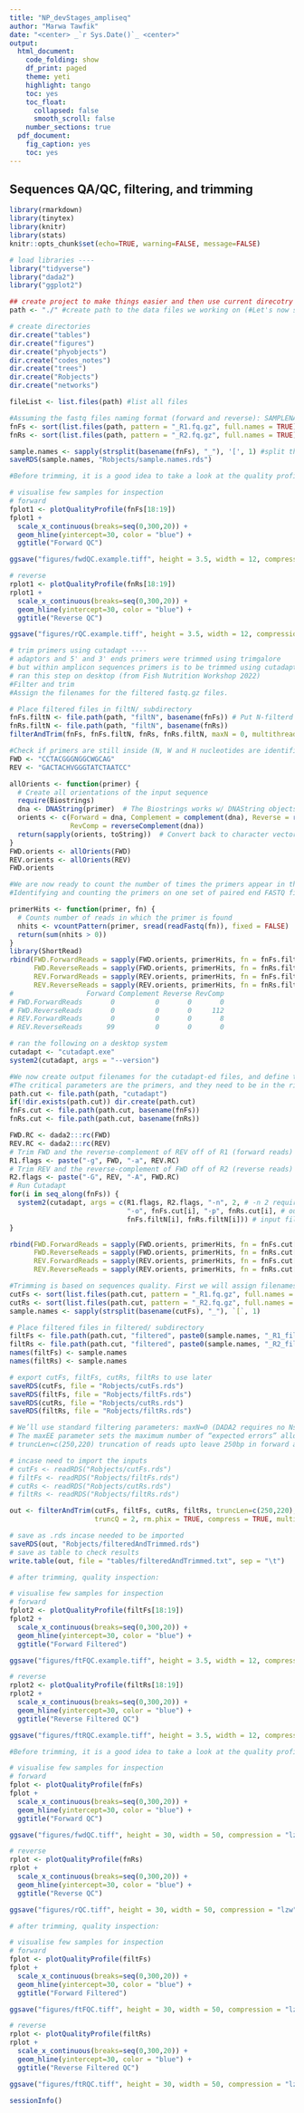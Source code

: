 ```yaml
---
title: "NP_devStages_ampliseq"
author: "Marwa Tawfik"
date: "<center> _`r Sys.Date()`_ <center>"
output:
  html_document:
    code_folding: show
    df_print: paged
    theme: yeti
    highlight: tango
    toc: yes
    toc_float:
      collapsed: false
      smooth_scroll: false
    number_sections: true
  pdf_document:
    fig_caption: yes
    toc: yes
---
```


## Sequences QA/QC, filtering, and trimming

```r
library(rmarkdown)
library(tinytex)
library(knitr)
library(stats)
knitr::opts_chunk$set(echo=TRUE, warning=FALSE, message=FALSE)
```

```r
# load libraries ----
library("tidyverse")
library("dada2") 
library("ggplot2")

## create project to make things easier and then use current direcotry ./ as your path
path <- "./" #create path to the data files we working on (#Let's now set the input directory, where the demultiplexed per-sample fastq files reside) 

# create directories 
dir.create("tables")
dir.create("figures")
dir.create("phyobjects")
dir.create("codes_notes")
dir.create("trees")
dir.create("Robjects")
dir.create("networks")

fileList <- list.files(path) #list all files 

#Assuming the fastq files naming format (forward and reverse): SAMPLENAME_R1.fq.gz and SAMPLENAME_R2.fq.gz we can proceed as follows to group the forward and reverse filenames together:
fnFs <- sort(list.files(path, pattern = "_R1.fq.gz", full.names = TRUE)) #create a sorted list of vector for forward reads 
fnRs <- sort(list.files(path, pattern = "_R2.fq.gz", full.names = TRUE)) #create a sorted list of vector for reverse reads 

sample.names <- sapply(strsplit(basename(fnFs), "_"), '[', 1) #split the first part before _ and store that to sample.names vector
saveRDS(sample.names, "Robjects/sample.names.rds")
```

```r
#Before trimming, it is a good idea to take a look at the quality profile of my data:

# visualise few samples for inspection
# forward 
fplot1 <- plotQualityProfile(fnFs[18:19])
fplot1 +
  scale_x_continuous(breaks=seq(0,300,20)) +
  geom_hline(yintercept=30, color = "blue") +
  ggtitle("Forward QC")

ggsave("figures/fwdQC.example.tiff", height = 3.5, width = 12, compression = "lzw", scale = 0.8)

```

```r
# reverse 
rplot1 <- plotQualityProfile(fnRs[18:19])
rplot1 +
  scale_x_continuous(breaks=seq(0,300,20)) +
  geom_hline(yintercept=30, color = "blue") +
  ggtitle("Reverse QC")

ggsave("figures/rQC.example.tiff", height = 3.5, width = 12, compression = "lzw", scale = 0.8)

```

```r
# trim primers using cutadapt ----
# adaptors and 5' and 3' ends primers were trimmed using trimgalore 
# but within amplicon sequences primers is to be trimmed using cutadapt as follow
# ran this step on desktop (from Fish Nutrition Workshop 2022)
#Filter and trim
#Assign the filenames for the filtered fastq.gz files.

# Place filtered files in filtN/ subdirectory
fnFs.filtN <- file.path(path, "filtN", basename(fnFs)) # Put N-filterd files in filtN/ subdirectory
fnRs.filtN <- file.path(path, "filtN", basename(fnRs))
filterAndTrim(fnFs, fnFs.filtN, fnRs, fnRs.filtN, maxN = 0, multithread = TRUE)

#Check if primers are still inside (N, W and H nucleotides are identified by cutadapt)
FWD <- "CCTACGGGNGGCWGCAG"  
REV <- "GACTACHVGGGTATCTAATCC"

allOrients <- function(primer) {
  # Create all orientations of the input sequence
  require(Biostrings)
  dna <- DNAString(primer)  # The Biostrings works w/ DNAString objects rather than character vectors
  orients <- c(Forward = dna, Complement = complement(dna), Reverse = reverse(dna), 
               RevComp = reverseComplement(dna))
  return(sapply(orients, toString))  # Convert back to character vector
}
FWD.orients <- allOrients(FWD)
REV.orients <- allOrients(REV)
FWD.orients

#We are now ready to count the number of times the primers appear in the forward and reverse read, while considering all possible primer orientations. 
#Identifying and counting the primers on one set of paired end FASTQ files is sufficient, assuming all the files were created using the same library preparation, so we’ll just process the first sample.

primerHits <- function(primer, fn) {
  # Counts number of reads in which the primer is found
  nhits <- vcountPattern(primer, sread(readFastq(fn)), fixed = FALSE)
  return(sum(nhits > 0))
}
library(ShortRead)
rbind(FWD.ForwardReads = sapply(FWD.orients, primerHits, fn = fnFs.filtN[[1]]), 
      FWD.ReverseReads = sapply(FWD.orients, primerHits, fn = fnRs.filtN[[1]]), 
      REV.ForwardReads = sapply(REV.orients, primerHits, fn = fnFs.filtN[[1]]), 
      REV.ReverseReads = sapply(REV.orients, primerHits, fn = fnRs.filtN[[1]]))
#                  Forward Complement Reverse RevComp
# FWD.ForwardReads       0          0       0       0
# FWD.ReverseReads       0          0       0     112
# REV.ForwardReads       0          0       0       8
# REV.ReverseReads      99          0       0       0
```


```r
# ran the following on a desktop system 
cutadapt <- "cutadapt.exe"
system2(cutadapt, args = "--version") 

#We now create output filenames for the cutadapt-ed files, and define the parameters we are going to give the cutadapt command. 
#The critical parameters are the primers, and they need to be in the right orientation, i.e. the FWD primer should have been matching the forward-reads in its forward orientation, and the REV primer should have been matching the reverse-reads in its forward orientation. Warning: A lot of output will be written to the screen by cutadapt!
path.cut <- file.path(path, "cutadapt")
if(!dir.exists(path.cut)) dir.create(path.cut)
fnFs.cut <- file.path(path.cut, basename(fnFs))
fnRs.cut <- file.path(path.cut, basename(fnRs))
```


```r
FWD.RC <- dada2:::rc(FWD)
REV.RC <- dada2:::rc(REV)
# Trim FWD and the reverse-complement of REV off of R1 (forward reads)
R1.flags <- paste("-g", FWD, "-a", REV.RC) 
# Trim REV and the reverse-complement of FWD off of R2 (reverse reads)
R2.flags <- paste("-G", REV, "-A", FWD.RC) 
# Run Cutadapt
for(i in seq_along(fnFs)) {
  system2(cutadapt, args = c(R1.flags, R2.flags, "-n", 2, # -n 2 required to remove FWD and REV from reads
                             "-o", fnFs.cut[i], "-p", fnRs.cut[i], # output files
                             fnFs.filtN[i], fnRs.filtN[i])) # input files
}

rbind(FWD.ForwardReads = sapply(FWD.orients, primerHits, fn = fnFs.cut[[1]]), 
      FWD.ReverseReads = sapply(FWD.orients, primerHits, fn = fnRs.cut[[1]]), 
      REV.ForwardReads = sapply(REV.orients, primerHits, fn = fnFs.cut[[1]]), 
      REV.ReverseReads = sapply(REV.orients, primerHits, fn = fnRs.cut[[1]]))

#Trimming is based on sequences quality. First we will assign filenames for the trimmed sequences:
cutFs <- sort(list.files(path.cut, pattern = "_R1.fq.gz", full.names = TRUE))
cutRs <- sort(list.files(path.cut, pattern = "_R2.fq.gz", full.names = TRUE))
sample.names <- sapply(strsplit(basename(cutFs), "_"), `[`, 1)

# Place filtered files in filtered/ subdirectory
filtFs <- file.path(path.cut, "filtered", paste0(sample.names, "_R1_filt.fastq.gz"))
filtRs <- file.path(path.cut, "filtered", paste0(sample.names, "_R2_filt.fastq.gz"))
names(filtFs) <- sample.names
names(filtRs) <- sample.names

# export cutFs, filtFs, cutRs, filtRs to use later
saveRDS(cutFs, file = "Robjects/cutFs.rds")
saveRDS(filtFs, file = "Robjects/filtFs.rds")
saveRDS(cutRs, file = "Robjects/cutRs.rds")
saveRDS(filtRs, file = "Robjects/filtRs.rds")
```


```r
# We’ll use standard filtering parameters: maxN=0 (DADA2 requires no Ns), truncQ=2, rm.phix=TRUE and maxEE=2. 
# The maxEE parameter sets the maximum number of “expected errors” allowed in a read, which is a better filter than simply averaging quality scores.
# truncLen=c(250,220) truncation of reads upto leave 250bp in forward and 220bp in reverse reads

# incase need to import the inputs 
# cutFs <- readRDS("Robjects/cutFs.rds")
# filtFs <- readRDS("Robjects/filtFs.rds")
# cutRs <- readRDS("Robjects/cutRs.rds")
# filtRs <- readRDS("Robjects/filtRs.rds")

out <- filterAndTrim(cutFs, filtFs, cutRs, filtRs, truncLen=c(250,220), maxN = 0, maxEE = c(2, 2), 
                     truncQ = 2, rm.phix = TRUE, compress = TRUE, multithread = TRUE)  # on windows, set multithread = FALSE

# save as .rds incase needed to be imported 
saveRDS(out, "Robjects/filteredAndTrimmed.rds")
# save as table to check results
write.table(out, file = "tables/filteredAndTrimmed.txt", sep = "\t")
```


```r
# after trimming, quality inspection:

# visualise few samples for inspection
# forward 
fplot2 <- plotQualityProfile(filtFs[18:19])
fplot2 +
  scale_x_continuous(breaks=seq(0,300,20)) +
  geom_hline(yintercept=30, color = "blue") +
  ggtitle("Forward Filtered")

ggsave("figures/ftFQC.example.tiff", height = 3.5, width = 12, compression = "lzw", scale =0.8)
```

```r
# reverse 
rplot2 <- plotQualityProfile(filtRs[18:19])
rplot2 +
  scale_x_continuous(breaks=seq(0,300,20)) +
  geom_hline(yintercept=30, color = "blue") +
  ggtitle("Reverse Filtered QC")

ggsave("figures/ftRQC.example.tiff", height = 3.5, width = 12, compression = "lzw", scale =0.8)
```

```r
#Before trimming, it is a good idea to take a look at the quality profile of my data:

# visualise few samples for inspection
# forward 
fplot <- plotQualityProfile(fnFs)
fplot +
  scale_x_continuous(breaks=seq(0,300,20)) +
  geom_hline(yintercept=30, color = "blue") +
  ggtitle("Forward QC")

ggsave("figures/fwdQC.tiff", height = 30, width = 50, compression = "lzw", limitsize = FALSE)

```

```r
# reverse 
rplot <- plotQualityProfile(fnRs)
rplot +
  scale_x_continuous(breaks=seq(0,300,20)) +
  geom_hline(yintercept=30, color = "blue") +
  ggtitle("Reverse QC")

ggsave("figures/rQC.tiff", height = 30, width = 50, compression = "lzw", limitsize = FALSE)

```


```r
# after trimming, quality inspection:

# visualise few samples for inspection
# forward 
fplot <- plotQualityProfile(filtFs)
fplot +
  scale_x_continuous(breaks=seq(0,300,20)) +
  geom_hline(yintercept=30, color = "blue") +
  ggtitle("Forward Filtered")

ggsave("figures/ftFQC.tiff", height = 30, width = 50, compression = "lzw", limitsize = FALSE)
```

```r
# reverse 
rplot <- plotQualityProfile(filtRs)
rplot +
  scale_x_continuous(breaks=seq(0,300,20)) +
  geom_hline(yintercept=30, color = "blue") +
  ggtitle("Reverse Filtered QC")

ggsave("figures/ftRQC.tiff", height = 30, width = 50, compression = "lzw", limitsize = FALSE)
```

```r
sessionInfo()
```
